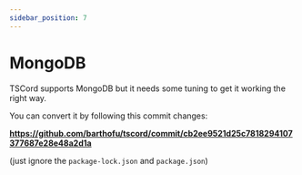 ```yaml
---
sidebar_position: 7
---
```


# MongoDB

TSCord supports MongoDB but it needs some tuning to get it working the right way. 

You can convert it by following this commit changes:

**https://github.com/barthofu/tscord/commit/cb2ee9521d25c7818294107377687e28e48a2d1a**

(just ignore the `package-lock.json` and  `package.json`)